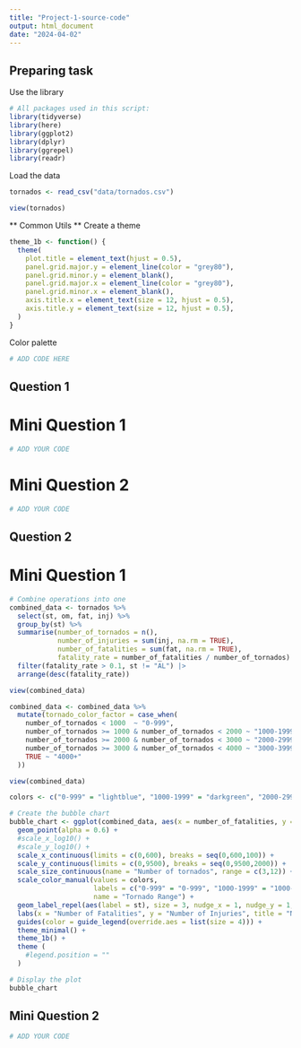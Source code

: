 ```yaml
---
title: "Project-1-source-code"
output: html_document
date: "2024-04-02"
---
```

## Preparing task
Use the library
```r
# All packages used in this script:
library(tidyverse)
library(here)
library(ggplot2)
library(dplyr)
library(ggrepel)
library(readr)
```

Load the data 
```r
tornados <- read_csv("data/tornados.csv")

view(tornados)
```

** Common Utils **
Create a theme
```r
theme_1b <- function() {
  theme(
    plot.title = element_text(hjust = 0.5),
    panel.grid.major.y = element_line(color = "grey80"),
    panel.grid.minor.y = element_blank(),
    panel.grid.major.x = element_line(color = "grey80"),
    panel.grid.minor.x = element_blank(),
    axis.title.x = element_text(size = 12, hjust = 0.5),
    axis.title.y = element_text(size = 12, hjust = 0.5),
  )
}
```

Color palette
```r
# ADD CODE HERE

```

## Question 1

# Mini Question 1
```r
# ADD YOUR CODE


```

# Mini Question 2
```r
# ADD YOUR CODE


```

## Question 2

# Mini Question 1

```r
# Combine operations into one
combined_data <- tornados %>%
  select(st, om, fat, inj) %>%
  group_by(st) %>%
  summarise(number_of_tornados = n(),
            number_of_injuries = sum(inj, na.rm = TRUE),
            number_of_fatalities = sum(fat, na.rm = TRUE),
            fatality_rate = number_of_fatalities / number_of_tornados) %>%
  filter(fatality_rate > 0.1, st != "AL") |>
  arrange(desc(fatality_rate)) 

view(combined_data)
```

```r
combined_data <- combined_data %>%
  mutate(tornado_color_factor = case_when(
    number_of_tornados < 1000  ~ "0-999",
    number_of_tornados >= 1000 & number_of_tornados < 2000 ~ "1000-1999",
    number_of_tornados >= 2000 & number_of_tornados < 3000 ~ "2000-2999",
    number_of_tornados >= 3000 & number_of_tornados < 4000 ~ "3000-3999",
    TRUE ~ "4000+"
  ))

view(combined_data)
```

```r

colors <- c("0-999" = "lightblue", "1000-1999" = "darkgreen", "2000-2999" = "darkorange", "3000-3999" = "grey", "4000+" = "red")

# Create the bubble chart
bubble_chart <- ggplot(combined_data, aes(x = number_of_fatalities, y = number_of_injuries, size = number_of_tornados, color = tornado_color_factor)) +
  geom_point(alpha = 0.6) +
  #scale_x_log10() +  
  #scale_y_log10() + 
  scale_x_continuous(limits = c(0,600), breaks = seq(0,600,100)) +
  scale_y_continuous(limits = c(0,9500), breaks = seq(0,9500,2000)) +
  scale_size_continuous(name = "Number of tornados", range = c(3,12)) +
  scale_color_manual(values = colors,
                     labels = c("0-999" = "0-999", "1000-1999" = "1000-1999", "2000-2999" = "2000-2999", "3000-3999" = "3000-3999"),
                     name = "Tornado Range") + 
  geom_label_repel(aes(label = st), size = 3, nudge_x = 1, nudge_y = 1, na.rm = TRUE, show.legend = FALSE) + 
  labs(x = "Number of Fatalities", y = "Number of Injuries", title = "Number of Fatalities vs. Number of Injuries") +
  guides(color = guide_legend(override.aes = list(size = 4))) + 
  theme_minimal() +
  theme_1b() +
  theme (
    #legend.position = ""
  ) 

# Display the plot
bubble_chart
```


## Mini Question 2

```r
# ADD YOUR CODE


```